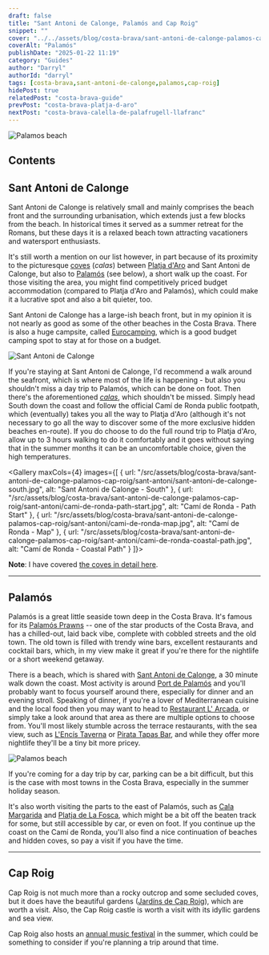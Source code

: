 ```yaml
---
draft: false
title: "Sant Antoni de Calonge, Palamós and Cap Roig"
snippet: ""
cover: "../../assets/blog/costa-brava/sant-antoni-de-calonge-palamos-cap-roig/palamos/palamos-beach.jpg"
coverAlt: "Palamós"
publishDate: "2025-01-22 11:19"
category: "Guides"
author: "Darryl"
authorId: "darryl"
tags: [costa-brava,sant-antoni-de-calonge,palamos,cap-roig]
hidePost: true
relatedPost: "costa-brava-guide"
prevPost: "costa-brava-platja-d-aro"
nextPost: "costa-brava-calella-de-palafrugell-llafranc"
---
```



![Palamos beach](../../assets/blog/costa-brava/sant-antoni-de-calonge-palamos-cap-roig/palamos/palamos-beach.jpg)

## Contents

## Sant Antoni de Calonge

Sant Antoni de Calonge is relatively small and mainly comprises the beach front and the surrounding urbanisation, which extends just a few blocks from the beach. In historical times it served as a summer retreat for the Romans, but these days it is a relaxed beach town attracting vacationers and watersport enthusiasts. 

It's still worth a mention on our list however, in part because of its proximity to the picturesque [coves](/blog/costa-brava-platja-d-aro#platja-daro-and-the-coves) (_calas_) between [Platja d'Aro](/blog/costa-brava-platja-d-aro) and Sant Antoni de Calonge, but also to [Palamós](#palamós) (see below), a short walk up the coast. For those visiting the area, you might find competitively priced budget accommodation (compared to Platja d'Aro and Palamós), which could make it a lucrative spot and also a bit quieter, too.

Sant Antoni de Calonge has a large-ish beach front, but in my opinion it is not nearly as good as some of the other beaches in the Costa Brava. There is also a huge campsite, called [Eurocamping](https://maps.app.goo.gl/vL6MAP85pvnJpqUH8), which is a good budget camping spot to stay at for those on a budget.

![Sant Antoni de Calonge](../../assets/blog/costa-brava/sant-antoni-de-calonge-palamos-cap-roig/sant-antoni/sant-antoni-de-calonge.jpg)

If you're staying at Sant Antoni de Calonge, I'd recommend a walk around the seafront, which is where most of the life is happening - but also you shouldn't miss a day trip to Palamós, which can be done on foot. Then there's the aforementioned _[calas](/blog/costa-brava-platja-d-aro#platja-daro-and-the-coves)_, which shouldn't be missed. Simply head South down the coast and follow the official Camí de Ronda public footpath, which (eventually) takes you all the way to Platja d'Aro (although it's not necessary to go all the way to discover some of the more exclusive hidden beaches en-route). If you do choose to do the full round trip to Platja d'Aro, allow up to 3 hours walking to do it comfortably and it goes without saying that in the summer months it can be an uncomfortable choice, given the high temperatures.

<Gallery maxCols={4} images={[
  { url: "/src/assets/blog/costa-brava/sant-antoni-de-calonge-palamos-cap-roig/sant-antoni/sant-antoni-de-calonge-south.jpg", alt: "Sant Antoni de Calonge - South" },
  { url: "/src/assets/blog/costa-brava/sant-antoni-de-calonge-palamos-cap-roig/sant-antoni/cami-de-ronda-path-start.jpg", alt: "Camí de Ronda - Path Start" },
  { url: "/src/assets/blog/costa-brava/sant-antoni-de-calonge-palamos-cap-roig/sant-antoni/cami-de-ronda-map.jpg", alt: "Camí de Ronda - Map" },
  { url: "/src/assets/blog/costa-brava/sant-antoni-de-calonge-palamos-cap-roig/sant-antoni/cami-de-ronda-coastal-path.jpg", alt: "Camí de Ronda - Coastal Path" }
]}></Gallery>

<div class="info">

**Note**: I have covered [the coves in detail here](/blog/costa-brava-platja-d-aro#platja-daro-and-the-coves).

</div>

---

## Palamós

Palamós is a great little seaside town deep in the Costa Brava. It's famous for its [Palamós Prawns](https://en.wikipedia.org/wiki/Aristeus_antennatus) -- one of the star products of the Costa Brava, and has a chilled-out, laid back vibe, complete with cobbled streets and the old town. The old town is filled with trendy wine bars, excellent restaurants and cocktail bars, which, in my view make it great if you're there for the nightlife or a short weekend getaway.

There is a beach, which is shared with [Sant Antoni de Calonge](#sant-antoni-de-calonge), a 30 minute walk down the coast. Most activity is around [Port de Palamós](https://maps.app.goo.gl/egQpJdNakbbhGPLy5) and you'll probably want to focus yourself around there, especially for dinner and an evening stroll. Speaking of dinner, if you're a lover of Mediterranean cuisine and the local food then you may want to head to [Restaurant L' Arcada](https://maps.app.goo.gl/ckFBMuiHBUfdmxdv8), or simply take a look around that area as there are multiple options to choose from. You'll most likely stumble across the terrace restaurants, with the sea view, such as [L'Encís Taverna](https://maps.app.goo.gl/XukqqGStGVRuT4R26) or [Pirata Tapas Bar](https://maps.app.goo.gl/UuZ95yFE4X4xYgLJ6), and while they offer more nightlife they'll be a tiny bit more pricey.

![Palamos beach](../../assets/blog/costa-brava/sant-antoni-de-calonge-palamos-cap-roig/palamos/palamos-beach.jpg)

If you're coming for a day trip by car, parking can be a bit difficult, but this is the case with most towns in the Costa Brava, especially in the summer holiday season.

It's also worth visiting the parts to the east of Palamós, such as [Cala Margarida](https://maps.app.goo.gl/hCjdhnbkuau2QPeX7) and [Platja de La Fosca](https://maps.app.goo.gl/u9xoh74tbzgV7qZM9), which might be a bit off the beaten track for some, but still accessible by car, or even on foot. If you continue up the coast on the Camí de Ronda, you'll also find a nice continuation of beaches and hidden coves, so pay a visit if you have the time.

---

## Cap Roig

Cap Roig is not much more than a rocky outcrop and some secluded coves, but it does have the beautiful gardens ([Jardíns de Cap Roig](https://maps.app.goo.gl/NdaJF9gbU7oREU8Q8)), which are worth a visit. Also, the Cap Roig castle is worth a visit with its idyllic gardens and sea view.

Cap Roig also hosts an [annual music festival](https://caproigfestival.com/en/) in the summer, which could be something to consider if you're planning a trip around that time.